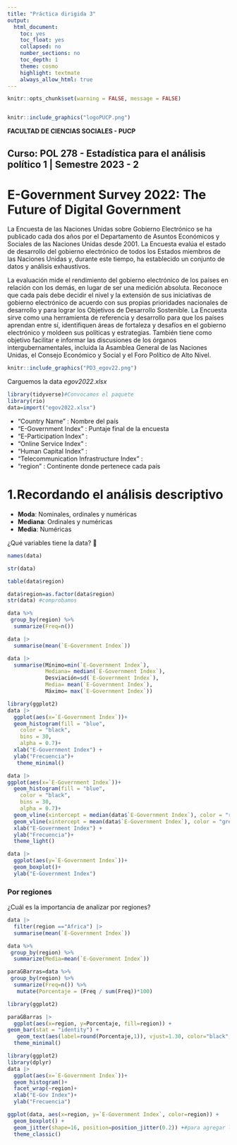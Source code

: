 ```yaml
---
title: "Práctica dirigida 3"
output:
  html_document:
    toc: yes
    toc_float: yes
    collapsed: no
    number_sections: no
    toc_depth: 1
    theme: cosmo
    highlight: textmate
    always_allow_html: true
---
```


```r
knitr::opts_chunk$set(warning = FALSE, message = FALSE) 
```

<center><img src=" " width="200"/></center>

```r
knitr::include_graphics("logoPUCP.png") 
```

**FACULTAD DE CIENCIAS SOCIALES - PUCP**<br>

## Curso: POL 278 - Estadística para el análisis político 1 \| Semestre 2023 - 2 <br>

# **E-Government Survey 2022: The Future of Digital Government**

La Encuesta de las Naciones Unidas sobre Gobierno Electrónico se ha publicado cada dos años por el Departamento de Asuntos Económicos y Sociales de las Naciones Unidas desde 2001. La Encuesta evalúa el estado de desarrollo del gobierno electrónico de todos los Estados miembros de las Naciones Unidas y, durante este tiempo, ha establecido un conjunto de datos y análisis exhaustivos.

La evaluación mide el rendimiento del gobierno electrónico de los países en relación con los demás, en lugar de ser una medición absoluta. Reconoce que cada país debe decidir el nivel y la extensión de sus iniciativas de gobierno electrónico de acuerdo con sus propias prioridades nacionales de desarrollo y para lograr los Objetivos de Desarrollo Sostenible. La Encuesta sirve como una herramienta de referencia y desarrollo para que los países aprendan entre sí, identifiquen áreas de fortaleza y desafíos en el gobierno electrónico y moldeen sus políticas y estrategias. También tiene como objetivo facilitar e informar las discusiones de los órganos intergubernamentales, incluida la Asamblea General de las Naciones Unidas, el Consejo Económico y Social y el Foro Político de Alto Nivel.

```r
knitr::include_graphics("PD3_egov22.png") 
```

Carguemos la data *egov2022.xlsx*

```r
library(tidyverse)#Convocamos el paquete
library(rio)    
data=import("egov2022.xlsx") 
```

-   "Country Name" : Nombre del país\
-   "E-Government Index" : Puntaje final de la encuesta\
-   "E-Participation Index" :\
-   "Online Service Index" :\
-   "Human Capital Index" :\
-   "Telecommunication Infrastructure Index" :
-   "region" : Continente donde pertenece cada país

# **1.Recordando el análisis descriptivo**

-   **Moda**: Nominales, ordinales y numéricas
-   **Mediana**: Ordinales y numéricas
-   **Media**: Numéricas

¿Qué variables tiene la data? 🧐

```r
names(data)
```

```r
str(data)
```

```r
table(data$region)
```

```r
data$region=as.factor(data$region)
str(data) #comprobamos
```

```r
data %>%
 group_by(region) %>%
  summarize(Freq=n())
```

```r
data |>
  summarise(mean(`E-Government Index`))
```

```r
data |>
  summarise(Mínimo=min(`E-Government Index`), 
            Mediana= median(`E-Government Index`), 
            Desviación=sd(`E-Government Index`),
            Media= mean(`E-Government Index`),
            Máximo= max(`E-Government Index`))
```

```r
library(ggplot2)
data |>
  ggplot(aes(x=`E-Government Index`))+
  geom_histogram(fill = "blue",
    color = "black",
    bins = 30,
    alpha = 0.7)+
  xlab("E-Government Index") +
  ylab("Frecuencia")+
   theme_minimal()
```

```r
data |>
ggplot(aes(x=`E-Government Index`))+
  geom_histogram(fill = "blue",
    color = "black",
    bins = 30,
    alpha = 0.7)+
  geom_vline(xintercept = median(data$`E-Government Index`), color = "red")+
  geom_vline(xintercept = mean(data$`E-Government Index`), color = "green")+
  xlab("E-Government Index") +
  ylab("Frecuencia")+
  theme_light()
```

```r
data |> 
  ggplot(aes(y=`E-Government Index`))+
  geom_boxplot()+
  ylab("E-Government Index")
```

### Por regiones

¿Cuál es la importancia de analizar por regiones?

```r
data |> 
  filter(region =="Africa") |>
  summarise(mean(`E-Government Index`))
```

```r
data %>%
 group_by(region) %>%
  summarize(Media=mean(`E-Government Index`)) 
```

```r
paraGBarras=data %>%
 group_by(region) %>%
  summarize(Freq=n()) %>%
   mutate(Porcentaje = (Freq / sum(Freq))*100)
```

```r
library(ggplot2)

paraGBarras |> 
  ggplot(aes(x=region, y=Porcentaje, fill=region)) + 
geom_bar(stat = "identity") +
   geom_text(aes(label=round(Porcentaje,1)), vjust=1.30, color="black", size=3)+
  theme_minimal()
```

```r
library(ggplot2)
library(dplyr)
data |>
  ggplot(aes(x=`E-Government Index`))+
  geom_histogram()+
  facet_wrap(~region)+
  xlab("E-Gov Index")+
  ylab("Frecuencia")
```

```r
ggplot(data, aes(x=region, y=`E-Government Index`, color=region)) + 
  geom_boxplot() + 
  geom_jitter(shape=16, position=position_jitter(0.2)) +#para agregar los casos como puntos
  theme_classic()
```
